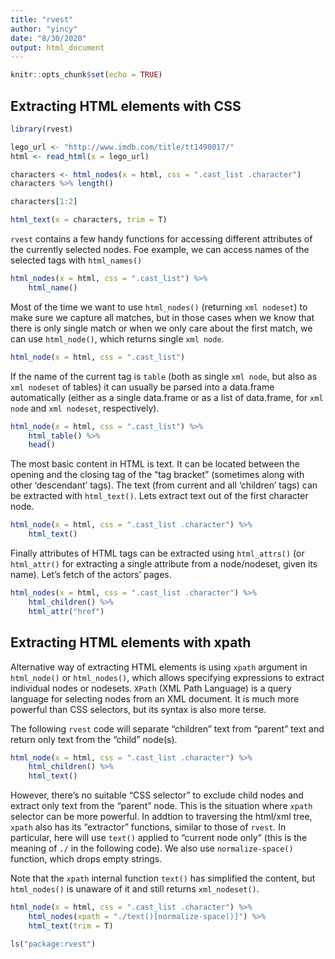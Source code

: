 ```yaml
---
title: "rvest"
author: "yincy"
date: "8/30/2020"
output: html_document
---
```


```r
knitr::opts_chunk$set(echo = TRUE)
```


## Extracting HTML elements with CSS  
```r
library(rvest)

lego_url <- "http://www.imdb.com/title/tt1490017/"
html <- read_html(x = lego_url)

characters <- html_nodes(x = html, css = ".cast_list .character")
characters %>% length()

characters[1:2]
```

```r
html_text(x = characters, trim = T)
```

`rvest` contains a few handy functions for accessing different attributes of the currently selected nodes. Foe example, we can access names of the selected tags with `html_names()`  

```r
html_nodes(x = html, css = ".cast_list") %>% 
    html_name()
```


Most of the time we want to use `html_nodes()` (returning `xml nodeset`) to make sure we capture all matches, but in those cases when we know that there is only single match or when we only care about the first match, we can use `html_node()`, which returns single `xml node`.  

```r
html_node(x = html, css = ".cast_list")
```

If the name of the current tag is `table` (both as single `xml node`, but also as `xml nodeset` of tables) it can usually be parsed into a data.frame automatically (either as a single data.frame or as a list of data.frame, for `xml node` and `xml nodeset`, respectively).  

```r
html_node(x = html, css = ".cast_list") %>% 
    html_table() %>% 
    head()
```

The most basic content in HTML is text. It can be located between the opening and the closing tag of the "tag bracket" (sometimes along with other 'descendant' tags). The text (from current and all 'children' tags) can be extracted with `html_text()`. Lets extract text out of the first character node.  

```r
html_node(x = html, css = ".cast_list .character") %>% 
    html_text()
```

Finally attributes of HTML tags can be extracted using `html_attrs()` (or `html_attr()` for extracting a single attribute from a node/nodeset, given its name). Let's fetch of the actors' pages.  

```r
html_nodes(x = html, css = ".cast_list .character") %>% 
    html_children() %>% 
    html_attr("href")
```


## Extracting HTML elements with xpath  
Alternative way of extracting HTML elements is using `xpath` argument in `html_node()` or `html_nodes()`, which allows specifying expressions to extract individual nodes or nodesets. `XPath` (XML Path Language) is a query language for selecting nodes from an XML document. It is much more powerful than CSS selectors, but its syntax is also more terse.  

The following `rvest` code will separate "children" text from "parent" text and return only text from the "child" node(s).  

```r
html_node(x = html, css = ".cast_list .character") %>% 
    html_children() %>% 
    html_text()
```


However, there's no suitable "CSS selector" to exclude child nodes and extract only text from the "parent" node. This is the situation where `xpath` selector can be more powerful. In addtion to traversing the html/xml tree, `xpath` also has its "extractor" functions, similar to those of `rvest`. In particular, here will use `text()` applied to "current node only" (this is the meaning of `./` in the following code). We also use `normalize-space()` function, which drops empty strings.  

Note that the `xpath` internal function `text()` has simplified the content, but `html_nodes()` is unaware of it and still returns `xml_nodeset()`.  

```r
html_node(x = html, css = ".cast_list .character") %>% 
    html_nodes(xpath = "./text()[normalize-space()]") %>% 
    html_text(trim = T)
```

```r
ls("package:rvest")
```

































